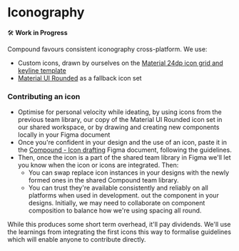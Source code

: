 
<Meta title="Foundations/Iconography" />

# Iconography

🛠 **Work in Progress**


Compound favours consistent iconography cross-platform. We use:

- Custom icons, drawn by ourselves on the [Material 24dp icon grid and keyline template](https://m3.material.io/styles/icons/designing-icons#8754553f-29d9-4671-b163-123b8e7b8f1e)
- [Material UI Rounded](https://fonts.google.com/icons?icon.style=Rounded) as a fallback icon set


### Contributing an icon

- Optimise for personal velocity while ideating, by using icons from the previous team library, our copy of the Material UI Rounded icon set in our shared workspace, or by drawing and creating new components locally in your Figma document
- Once you're confident in your design and the use of an icon, paste it in the [Compound - Icon drafting]() Figma document, following the guidelines.
- Then, once the icon is a part of the shared team library in Figma we'll let you know when the icon or icons are integrated. Then:
    - You can swap replace icon instances in your designs with the newly formed ones in the shared Compound team library.
    - You can trust they're available consistently and reliably on all platforms when used in development.
    out the component in your designs. Initially, we may need to collaborate on component composition to balance how we're using spacing all round. 

While this produces some short term overhead, it'll pay dividends. We'll use the learnings from integrating the first icons this way to formalise guidelines which will enable anyone to contribute directly.